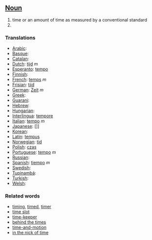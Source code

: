 ==[[Noun]]==

#time or an amount of time as measured by a conventional standard
#

===Translations===
*[[Arabic]]: [[]]
*[[Basque]]: [[]]
*[[Catalan]]: [[]]
*[[Dutch]]: [[tijd]] ''m''
*[[Esperanto]]: [[tempo]]
*[[Finnish]]: [[]]
*[[French]]: [[temps]] ''m''
*[[Frisian]]: [[tiid]]
*[[German]]: [[Zeit]] ''m''
*[[Greek]]: [[]]
*[[Guarani]]: [[]]
*[[Hebrew]]: [[]]
*[[Hungarian]]: [[]]
*[[Interlingua]]: [[tempore]]
*[[Italian]]: [[tempo]] ''m''
*[[Japanese]]: []]
*[[Korean]]: [[]]
*[[Latin]]: [[tempus]]
*[[Norwegian]]: [[tid]]
*[[Polish]]: [[czas]]
*[[Portuguese]]: [[tempo]] ''m''
*[[Russian]]: [[]]
*[[Spanish]]: [[tiempo]] ''m''
*[[Swedish]]: [[]]
*[[Tupinambá]]: [[]]
*[[Turkish]]: [[]]
*[[Welsh]]: [[]]

===Related words===
*[[timing]], [[timed]], [[timer]]
*[[time slot]]
*[[time-keeper]]
*[[behind the times]]
*[[time-and-motion]]
*[[in the nick of time]]